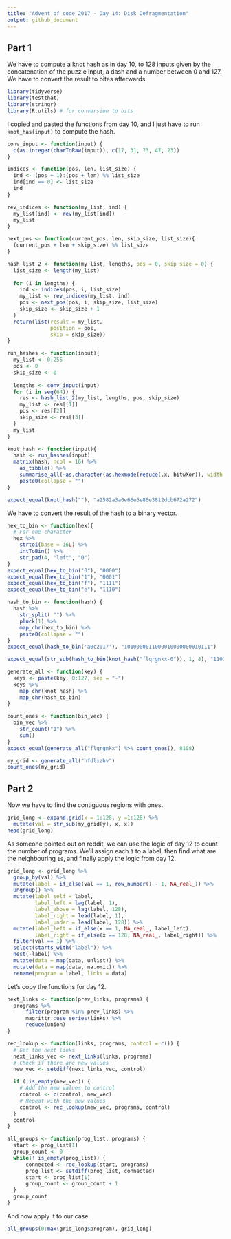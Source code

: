 ```yaml
---
title: "Advent of code 2017 - Day 14: Disk Defragmentation"
output: github_document
---
```

## Part 1

We have to compute a knot hash as in day 10, to 128 inputs given by the concatenation of the puzzle input, a dash and a number between 0 and 127. We have to convert the result to bites afterwards.
```r
library(tidyverse)
library(testthat)
library(stringr)
library(R.utils) # for conversion to bits
```

I copied and pasted the functions from day 10, and I just have to run `knot_has(input)` to compute the hash.
```r
conv_input <- function(input) {
  c(as.integer(charToRaw(input)), c(17, 31, 73, 47, 23))
}

indices <- function(pos, len, list_size) {
  ind <- (pos + 1):(pos + len) %% list_size
  ind[ind == 0] <- list_size
  ind
}

rev_indices <- function(my_list, ind) {
  my_list[ind] <- rev(my_list[ind])
  my_list
}

next_pos <- function(current_pos, len, skip_size, list_size){
  (current_pos + len + skip_size) %% list_size
}

hash_list_2 <- function(my_list, lengths, pos = 0, skip_size = 0) {
  list_size <- length(my_list)
  
  for (i in lengths) {
    ind <- indices(pos, i, list_size)
    my_list <- rev_indices(my_list, ind)
    pos <- next_pos(pos, i, skip_size, list_size)
    skip_size <- skip_size + 1    
  }
  return(list(result = my_list, 
              position = pos, 
              skip = skip_size))
}

run_hashes <- function(input){
  my_list <- 0:255
  pos <- 0
  skip_size <- 0
  
  lengths <- conv_input(input)
  for (i in seq(64)) {
    res <- hash_list_2(my_list, lengths, pos, skip_size)
    my_list <- res[[1]]
    pos <- res[[2]]
    skip_size <- res[[3]]
  }
  my_list
}

knot_hash <- function(input){
  hash <- run_hashes(input)
  matrix(hash, ncol = 16) %>% 
    as_tibble() %>% 
    summarise_all(~as.character(as.hexmode(reduce(.x, bitwXor)), width = 2)) %>% 
    paste0(collapse = "")
}

expect_equal(knot_hash(""), "a2582a3a0e66e6e86e3812dcb672a272")
```

We have to convert the result of the hash to a binary vector.
```r
hex_to_bin <- function(hex){
  # For one character
  hex %>% 
    strtoi(base = 16L) %>% 
    intToBin() %>% 
    str_pad(4, "left", "0")
}
expect_equal(hex_to_bin("0"), "0000")
expect_equal(hex_to_bin("1"), "0001")
expect_equal(hex_to_bin("f"), "1111")
expect_equal(hex_to_bin("e"), "1110")
```

```r
hash_to_bin <- function(hash) {
  hash %>% 
    str_split( "") %>%
    pluck(1) %>% 
    map_chr(hex_to_bin) %>% 
    paste0(collapse = "")
}
expect_equal(hash_to_bin('a0c2017'), "1010000011000010000000010111")
```

```r
expect_equal(str_sub(hash_to_bin(knot_hash("flqrgnkx-0")), 1, 8), "11010100")
```

```r
generate_all <- function(key) {
  keys <- paste(key, 0:127, sep = "-")
  keys %>% 
    map_chr(knot_hash) %>% 
    map_chr(hash_to_bin)
}

count_ones <- function(bin_vec) {
  bin_vec %>% 
    str_count("1") %>% 
    sum()
}
expect_equal(generate_all("flqrgnkx") %>% count_ones(), 8108)
```

```r
my_grid <- generate_all("hfdlxzhv")
count_ones(my_grid)
```

## Part 2
Now we have to find the contiguous regions with ones. 
```r
grid_long <- expand.grid(x = 1:128, y =1:128) %>% 
  mutate(val = str_sub(my_grid[y], x, x))
head(grid_long)
```
As someone pointed out on reddit, we can use the logic of day 12 to count the number of programs. We'll assign each `1` to a label, then find what are the neighbouring `1s`, and finally apply the logic from day 12.


```r
grid_long <- grid_long %>% 
  group_by(val) %>% 
  mutate(label = if_else(val == 1, row_number() - 1, NA_real_)) %>% 
  ungroup() %>% 
  mutate(label_self = label,
         label_left = lag(label, 1),
         label_above = lag(label, 128),
         label_right = lead(label, 1),
         label_under = lead(label, 128)) %>% 
  mutate(label_left = if_else(x == 1, NA_real_, label_left),
         label_right = if_else(x == 128, NA_real_, label_right)) %>% 
  filter(val == 1) %>% 
  select(starts_with("label")) %>% 
  nest(-label) %>% 
  mutate(data = map(data, unlist)) %>% 
  mutate(data = map(data, na.omit)) %>% 
  rename(program = label, links = data)

```

Let's copy the functions for day 12.
```r
next_links <- function(prev_links, programs) {
  programs %>% 
      filter(program %in% prev_links) %>% 
      magrittr::use_series(links) %>% 
      reduce(union)
}

rec_lookup <- function(links, programs, control = c()) {
  # Get the next links
  next_links_vec <- next_links(links, programs)
  # Check if there are new values
  new_vec <- setdiff(next_links_vec, control)

  if (!is_empty(new_vec)) {
    # Add the new values to control
    control <- c(control, new_vec)
    # Repeat with the new values
    control <- rec_lookup(new_vec, programs, control)
  }
  control
}

all_groups <- function(prog_list, programs) {
  start <- prog_list[1]
  group_count <- 0
  while(! is_empty(prog_list)) {
      connected <- rec_lookup(start, programs)
      prog_list <- setdiff(prog_list, connected)
      start <- prog_list[1]
      group_count <- group_count + 1
  }
  group_count
}
```

And now apply it to our case.
```r
all_groups(0:max(grid_long$program), grid_long)
```

